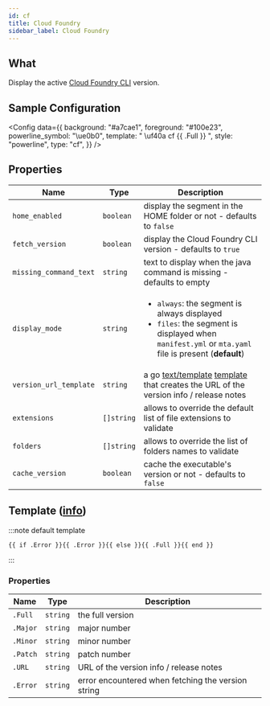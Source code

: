 ```yaml
---
id: cf
title: Cloud Foundry
sidebar_label: Cloud Foundry
---
```


## What

Display the active [Cloud Foundry CLI][cloud-foundry] version.

## Sample Configuration


<Config
  data={{
    background: "#a7cae1",
    foreground: "#100e23",
    powerline_symbol: "\ue0b0",
    template: " \uf40a cf {{ .Full }} ",
    style: "powerline",
    type: "cf",
  }}
/>

## Properties

| Name                   | Type       | Description                                                                                                                                                           |
| ---------------------- | ---------- | --------------------------------------------------------------------------------------------------------------------------------------------------------------------- |
| `home_enabled`         | `boolean`  | display the segment in the HOME folder or not - defaults to `false`                                                                                                   |
| `fetch_version`        | `boolean`  | display the Cloud Foundry CLI version - defaults to `true`                                                                                                            |
| `missing_command_text` | `string`   | text to display when the java command is missing - defaults to empty                                                                                                  |
| `display_mode`         | `string`   | <ul><li>`always`: the segment is always displayed</li><li>`files`: the segment is displayed when `manifest.yml` or `mta.yaml` file is present (**default**)</li></ul> |
| `version_url_template` | `string`   | a go [text/template][go-text-template] [template][templates] that creates the URL of the version info / release notes                                                 |
| `extensions`           | `[]string` | allows to override the default list of file extensions to validate                                                                                                    |
| `folders`              | `[]string` | allows to override the list of folders names to validate                                                                                                              |
| `cache_version`        | `boolean`  | cache the executable's version or not - defaults to `false`                                                                                                           |

## Template ([info][templates])

:::note default template

```template
{{ if .Error }}{{ .Error }}{{ else }}{{ .Full }}{{ end }}
```

:::

### Properties

| Name     | Type     | Description                                        |
| -------- | -------- | -------------------------------------------------- |
| `.Full`  | `string` | the full version                                   |
| `.Major` | `string` | major number                                       |
| `.Minor` | `string` | minor number                                       |
| `.Patch` | `string` | patch number                                       |
| `.URL`   | `string` | URL of the version info / release notes            |
| `.Error` | `string` | error encountered when fetching the version string |

[go-text-template]: https://golang.org/pkg/text/template/
[templates]: /docs/configuration/templates
[cloud-foundry]: https://github.com/cloudfoundry/cli
